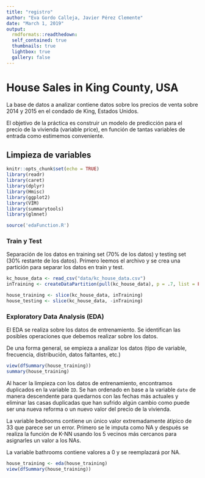 ```yaml
---
title: "registro"
author: "Eva Gordo Calleja, Javier Pérez Clemente"
date: "March 1, 2019"
output:
  rmdformats::readthedown:
  self_contained: true
  thumbnails: true
  lightbox: true
  gallery: false
---
```


# House Sales in King County, USA

La base de datos a analizar contiene datos sobre los precios de venta sobre 2014 y 2015 en el condado  de King, Estados Unidos. 

El objetivo de la práctica es construir un modelo de predicción para el precio de la vivienda (variable price), en función de tantas variables de entrada como estimemos conveniente.

## Limpieza de variables

```r
knitr::opts_chunk$set(echo = TRUE)
library(readr)
library(caret)
library(dplyr)
library(Hmisc)
library(ggplot2)
library(VIM)
library(summarytools)
library(glmnet)

source('edaFunction.R')
```

### Train y Test

Separación de los datos en training set (70% de los datos) y testing set (30% restante de los datos).
Primero leemos el archivo y se crea una partición para separar los datos en train y test.
```r
kc_house_data <- read_csv("data/kc_house_data.csv")
inTraining <- createDataPartition(pull(kc_house_data), p = .7, list = FALSE,times = 1)

house_training <- slice(kc_house_data, inTraining)
house_testing <- slice(kc_house_data, -inTraining)
```

### Exploratory Data Analysis (EDA)

El EDA se realiza sobre los datos de entrenamiento. Se identifican las posibles operaciones que debemos realizar sobre los datos.

De una forma general, se empieza a analizar los datos (tipo de variable, frecuencia, distribución, datos faltantes, etc.)
```r
view(dfSummary(house_training))
summary(house_training)
```

Al hacer la limpieza con los datos de entrenamiento, encontramos duplicados en la variable `ID`. Se han ordenado en base a la variable `date` de manera descendente para quedarnos con las fechas más actuales y eliminar las casas duplicadas que han sufrido algún cambio como puede ser una nueva reforma o un nuevo valor del precio de la vivienda.

La variable bedrooms contiene un único valor extremadamente átipico de 33 que parece ser un error.
Primero se le imputa como NA y después se realiza la función de K-NN usando los 5 vecinos más cercanos para asignarles un valor a los NAs.

La variable bathrooms contiene valores a 0 y se reemplazará por NA.

```r
house_training <- eda(house_training)
view(dfSummary(house_training))
```

